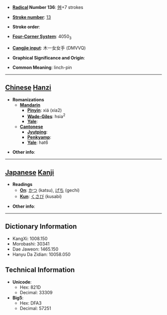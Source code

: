 * '''[[Wiktionary:Chinese radical index| Radical]] Number 136''': [[Wiktionary:Chinese radical index 舛|舛]]+7 strokes

* '''[[Wiktionary:Chinese total strokes index|Stroke number]]''': [[Wiktionary:Chinese total strokes index 13|13]]

* '''Stroke order''': 

* '''[[Wiktionary:Chinese four corner index|Four-Corner System]]''': 4050<sub>3</sub>

* '''[[Wiktionary:Chinese Cangjie index|Cangjie input]]''': 木一女女手 (DMVVQ)

* '''Graphical Significance and Origin''': 

* '''Common Meaning''': linch-pin

----

== [[Chinese]] [[Hanzi]] ==

* '''Romanizations'''
** '''[[Mandarin]]'''
*** '''[[Pinyin]]''': xiá (xia2)
*** '''[[Wade-Giles]]''': hsia<sup>2</sup>
*** '''[[Yale]]''': 
** '''[[Cantonese]]'''
*** '''[[Jyutping]]''':
*** '''[[Penkyamp]]''': 
*** '''[[Yale]]''': hat6

* '''Other info''': 

----

== [[Japanese]] [[Kanji]] ==

* '''Readings'''
** '''[[On]]''': [[かつ]] (katsu), [[げち]] (gechi)
** '''[[Kun]]''': [[くさび]] (kusabi)

* '''Other info''':  

----

== Dictionary Information ==

* KangXi: 1008.150
* Morobashi: 30341
* Dae Jaweon: 1465.150
* Hanyu Da Zidian: 10058.050

== Technical Information ==

* '''Unicode''':
** Hex: 821D
** Decimal: 33309
* '''Big5''':
** Hex: DFA3
** Decimal: 57251